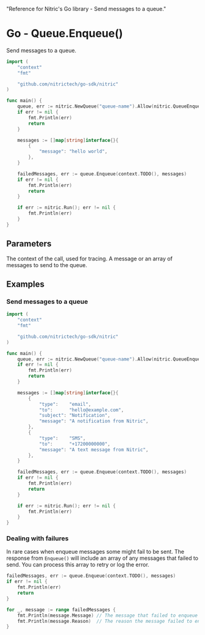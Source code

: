   "Reference for Nitric's Go library - Send messages to a queue."

# Go - Queue.Enqueue()

Send messages to a queue.

```go
import (
	"context"
	"fmt"

	"github.com/nitrictech/go-sdk/nitric"
)

func main() {
	queue, err := nitric.NewQueue("queue-name").Allow(nitric.QueueEnqueue, nitric.QueueDequeue)
	if err != nil {
		fmt.Println(err)
		return
	}

	messages := []map[string]interface{}{
		{
			"message": "hello world",
		},
	}

	failedMessages, err := queue.Enqueue(context.TODO(), messages)
	if err != nil {
		fmt.Println(err)
		return
	}

	if err := nitric.Run(); err != nil {
		fmt.Println(err)
	}
}
```

## Parameters

<Properties>
  <Property name="ctx" required type="context">
    The context of the call, used for tracing.
  </Property>
  <Property name="messages" required type="[]map[string]interface{}">
    A message or an array of messages to send to the queue.
  </Property>
</Properties>

## Examples

### Send messages to a queue

```go
import (
	"context"
	"fmt"

	"github.com/nitrictech/go-sdk/nitric"
)

func main() {
	queue, err := nitric.NewQueue("queue-name").Allow(nitric.QueueEnqueue)
	if err != nil {
		fmt.Println(err)
		return
	}

	messages := []map[string]interface{}{
		{
			"type":    "email",
			"to":      "hello@example.com",
			"subject": "Notification",
			"message": "A notification from Nitric",
		},
		{
			"type":    "SMS",
			"to":      "+17200000000",
			"message": "A text message from Nitric",
		},
	}

	failedMessages, err := queue.Enqueue(context.TODO(), messages)
	if err != nil {
		fmt.Println(err)
		return
	}

	if err := nitric.Run(); err != nil {
		fmt.Println(err)
	}
}
```

### Dealing with failures

In rare cases when enqueue messages some might fail to be sent. The response from `Enqueue()` will include an array of any messages that failed to send. You can process this array to retry or log the error.

```go
failedMessages, err := queue.Enqueue(context.TODO(), messages)
if err != nil {
	fmt.Println(err)
	return
}

for _, message := range failedMessages {
	fmt.Println(message.Message) // The message that failed to enqueue
	fmt.Println(message.Reason)  // The reason the message failed to enqueue
}
```
